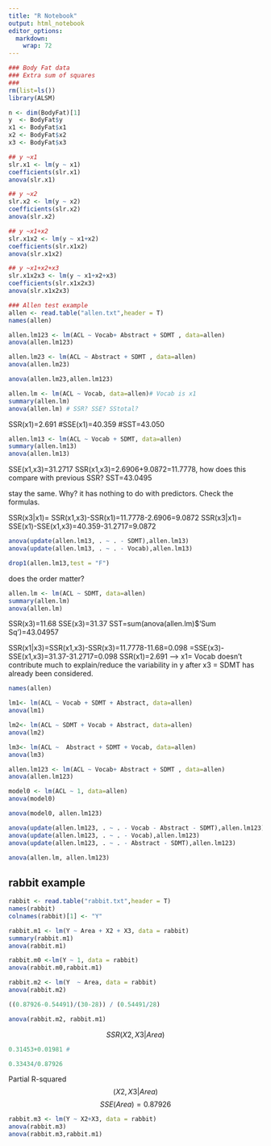 ```yaml
---
title: "R Notebook"
output: html_notebook
editor_options: 
  markdown: 
    wrap: 72
---
```


```r
### Body Fat data
### Extra sum of squares
###
rm(list=ls())
library(ALSM)
```

```r
n <- dim(BodyFat)[1]
y  <- BodyFat$y
x1 <- BodyFat$x1
x2 <- BodyFat$x2
x3 <- BodyFat$x3
```

```r
## y ~x1
slr.x1 <- lm(y ~ x1)
coefficients(slr.x1)
anova(slr.x1)
```

```r
## y ~x2
slr.x2 <- lm(y ~ x2)
coefficients(slr.x2)
anova(slr.x2)
```

```r
## y ~x1+x2
slr.x1x2 <- lm(y ~ x1+x2)
coefficients(slr.x1x2)
anova(slr.x1x2)
```

```r
## y ~x1+x2+x3
slr.x1x2x3 <- lm(y ~ x1+x2+x3)
coefficients(slr.x1x2x3)
anova(slr.x1x2x3)
```

```r
### Allen test example
allen <- read.table("allen.txt",header = T)
names(allen)
```

```r
allen.lm123 <- lm(ACL ~ Vocab+ Abstract + SDMT , data=allen)
anova(allen.lm123)
```

```r
allen.lm23 <- lm(ACL ~ Abstract + SDMT , data=allen)
anova(allen.lm23)
```

```r
anova(allen.lm23,allen.lm123)
```

```r
allen.lm <- lm(ACL ~ Vocab, data=allen)# Vocab is x1
summary(allen.lm)
anova(allen.lm) # SSR? SSE? SStotal?
```

SSR(x1)=2.691 \#SSE(x1)=40.359 \#SST=43.050

```r
allen.lm13 <- lm(ACL ~ Vocab + SDMT, data=allen)      
summary(allen.lm13) 
anova(allen.lm13)
```

SSE(x1,x3)=31.2717 SSR(x1,x3)=2.6906+9.0872=11.7778, how does this
compare with previous SSR? SST=43.0495

stay the same. Why? it has nothing to do with predictors. Check the
formulas.

SSR(x3\|x1)= SSR(x1,x3)-SSR(x1)=11.7778-2.6906=9.0872 SSR(x3\|x1)=
SSE(x1)-SSE(x1,x3)=40.359-31.2717=9.0872

```r
anova(update(allen.lm13, . ~ . - SDMT),allen.lm13)
anova(update(allen.lm13, . ~ . - Vocab),allen.lm13)
```

```r
drop1(allen.lm13,test = "F")
```

does the order matter?

```r
allen.lm <- lm(ACL ~ SDMT, data=allen)
summary(allen.lm)
anova(allen.lm) 

```

SSR(x3)=11.68
SSE(x3)=31.37
SST=sum(anova(allen.lm)$'Sum Sq')=43.04957

SSR(x1|x3)=SSR(x1,x3)-SSR(x3)=11.7778-11.68=0.098
          =SSE(x3)-SSE(x1,x3)=31.37-31.2717=0.098
SSR(x1)=2.691 -->
 x1= Vocab doesn't contribute much to explain/reduce the variability in y 
after x3 = SDMT has already been considered. 

```r
names(allen)
```

```r
lm1<- lm(ACL ~ Vocab + SDMT + Abstract, data=allen)
anova(lm1)
```

```r
lm2<- lm(ACL ~ SDMT + Vocab + Abstract, data=allen)
anova(lm2)
```

```r
lm3<- lm(ACL ~  Abstract + SDMT + Vocab, data=allen)
anova(lm3)
```

```r
allen.lm123 <- lm(ACL ~ Vocab+ Abstract + SDMT , data=allen)
anova(allen.lm123)
```

```r
model0 <- lm(ACL ~ 1, data=allen)
anova(model0)
```

```r
anova(model0, allen.lm123)
```

```r
anova(update(allen.lm123, . ~ . - Vocab - Abstract - SDMT),allen.lm123)
anova(update(allen.lm123, . ~ . - Vocab),allen.lm123)
anova(update(allen.lm123, . ~ . - Abstract - SDMT),allen.lm123)
```

```r
anova(allen.lm, allen.lm123)
```

## rabbit example

```r

rabbit <- read.table("rabbit.txt",header = T)
names(rabbit)
colnames(rabbit)[1] <- "Y"
```

```r
rabbit.m1 <- lm(Y ~ Area + X2 + X3, data = rabbit)
summary(rabbit.m1)
anova(rabbit.m1)
```

```r
rabbit.m0 <-lm(Y ~ 1, data = rabbit)
anova(rabbit.m0,rabbit.m1)
```

```r
rabbit.m2 <- lm(Y  ~ Area, data = rabbit)
anova(rabbit.m2)
```

```r

((0.87926-0.54491)/(30-28)) / (0.54491/28)
```

```r
anova(rabbit.m2, rabbit.m1)
```

$$SSR(X2,X3|Area)$$

```r
0.31453+0.01981 # 
```

```r
0.33434/0.87926 
```
 Partial R-squared $$(X2,X3|Area)$$
              $$SSE(Area) = 0.87926$$
              

```r
rabbit.m3 <- lm(Y ~ X2+X3, data = rabbit)
anova(rabbit.m3)
anova(rabbit.m3,rabbit.m1)
```
